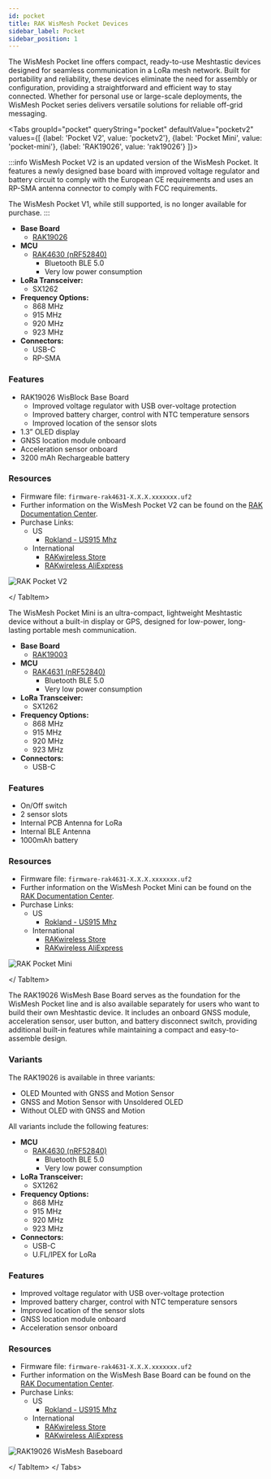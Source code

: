```yaml
---
id: pocket
title: RAK WisMesh Pocket Devices
sidebar_label: Pocket
sidebar_position: 1
---
```



The WisMesh Pocket line offers compact, ready-to-use Meshtastic devices designed for seamless communication in a LoRa mesh network. Built for portability and reliability, these devices eliminate the need for assembly or configuration, providing a straightforward and efficient way to stay connected. Whether for personal use or large-scale deployments, the WisMesh Pocket series delivers versatile solutions for reliable off-grid messaging.

<Tabs
groupId="pocket"
queryString="pocket"
defaultValue="pocketv2"
values={[
{label: 'Pocket V2', value: 'pocketv2'},
{label: 'Pocket Mini', value: 'pocket-mini'},
{label: 'RAK19026', value: 'rak19026'}
]}>

<TabItem value="pocketv2">

:::info
WisMesh Pocket V2 is an updated version of the WisMesh Pocket. It features a newly designed base board with improved voltage regulator and battery circuit to comply with the European CE requirements and uses an RP-SMA antenna connector to comply with FCC requirements.

The WisMesh Pocket V1, while still supported, is no longer available for purchase.
:::

- **Base Board**
  - [RAK19026](/docs/hardware/devices/rak-wireless/wismesh/pocket/?pocket=rak19026)
- **MCU**
  - [RAK4630 (nRF52840)](https://docs.rakwireless.com/product-categories/wisduo/rak4630-module/overview/)
    - Bluetooth BLE 5.0
    - Very low power consumption
- **LoRa Transceiver:**
  - SX1262
- **Frequency Options:**
  - 868 MHz
  - 915 MHz
  - 920 MHz
  - 923 MHz
- **Connectors:**
  - USB-C
  - RP-SMA

### Features

- RAK19026 WisBlock Base Board
  - Improved voltage regulator with USB over-voltage protection
  - Improved battery charger, control with NTC temperature sensors
  - Improved location of the sensor slots
- 1.3” OLED display
- GNSS location module onboard
- Acceleration sensor onboard
- 3200 mAh Rechargeable battery

### Resources

- Firmware file: `firmware-rak4631-X.X.X.xxxxxxx.uf2`
- Further information on the WisMesh Pocket V2 can be found on the [RAK Documentation Center](https://docs.rakwireless.com/product-categories/meshtastic/wismesh-pocket-v2/).
- Purchase Links:
  - US
    - [Rokland - US915 Mhz](https://store.rokland.com/products/wismesh-pocket)
  - International
    - [RAKwireless Store](https://store.rakwireless.com/products/wismesh-pocket?utm_source=website_partner&utm_medium=referral&utm_campaign=meshtastic_rak_collab)
    - [RAKwireless AliExpress](https://www.AliExpress.com/item/3256808087883682.html?utm_source=website_partner&utm_medium=referral&utm_campaign=meshtastic_rak_collab)

![RAK Pocket V2](/img/hardware/rak/pocket-v2.webp)

</ TabItem>

<TabItem value="pocket-mini">

The WisMesh Pocket Mini is an ultra-compact, lightweight Meshtastic device without a built-in display or GPS, designed for low-power, long-lasting portable mesh communication.

- **Base Board**
  - [RAK19003](/docs/hardware/devices/rak-wireless/wisblock/base-board?rakbase=RAK19003)
- **MCU**
  - [RAK4631 (nRF52840)](/docs/hardware/devices/rak-wireless/wisblock/core-module?rakcore=RAK4631)
    - Bluetooth BLE 5.0
    - Very low power consumption
- **LoRa Transceiver:**
  - SX1262
- **Frequency Options:**
  - 868 MHz
  - 915 MHz
  - 920 MHz
  - 923 MHz
- **Connectors:**
  - USB-C

### Features

- On/Off switch
- 2 sensor slots
- Internal PCB Antenna for LoRa
- Internal BLE Antenna
- 1000mAh battery

### Resources

- Firmware file: `firmware-rak4631-X.X.X.xxxxxxx.uf2`
- Further information on the WisMesh Pocket Mini can be found on the [RAK Documentation Center](https://docs.rakwireless.com/product-categories/meshtastic/wismesh-pocket-mini/).
- Purchase Links:
  - US
    - [Rokland - US915 Mhz](https://store.rokland.com/products/rakwireless-wismesh-pocket-mini-all-in-one-meshtastic-handheld-915-mhz-radio-with-lora-antenna)
  - International
    - [RAKwireless Store](https://store.rakwireless.com/products/wismesh-pocket-mini?utm_source=website_partner&utm_medium=referral&utm_campaign=meshtastic_rak_collab)
    - [RAKwireless AliExpress](https://www.AliExpress.com/item/3256807998160830.html?utm_source=website_partner&utm_medium=referral&utm_campaign=meshtastic_rak_collab)

![RAK Pocket Mini](/img/hardware/rak/pocket-mini.webp)

</ TabItem>

<TabItem value="rak19026">

The RAK19026 WisMesh Base Board serves as the foundation for the WisMesh Pocket line and is also available separately for users who want to build their own Meshtastic device. It includes an onboard GNSS module, acceleration sensor, user button, and battery disconnect switch, providing additional built-in features while maintaining a compact and easy-to-assemble design.

### Variants

The RAK19026 is available in three variants:

- OLED Mounted with GNSS and Motion Sensor
- GNSS and Motion Sensor with Unsoldered OLED
- Without OLED with GNSS and Motion

All variants include the following features:

- **MCU**
  - [RAK4630 (nRF52840)](https://docs.rakwireless.com/product-categories/wisduo/rak4630-module/overview/)
    - Bluetooth BLE 5.0
    - Very low power consumption
- **LoRa Transceiver:**
  - SX1262
- **Frequency Options:**
  - 868 MHz
  - 915 MHz
  - 920 MHz
  - 923 MHz
- **Connectors:**
  - USB-C
  - U.FL/IPEX for LoRa

### Features

- Improved voltage regulator with USB over-voltage protection
- Improved battery charger, control with NTC temperature sensors
- Improved location of the sensor slots
- GNSS location module onboard
- Acceleration sensor onboard

### Resources

- Firmware file: `firmware-rak4631-X.X.X.xxxxxxx.uf2`
- Further information on the WisMesh Base Board can be found on the [RAK Documentation Center](https://docs.rakwireless.com/product-categories/meshtastic/wismesh-base/overview/).
- Purchase Links:
  - US
    - [Rokland - US915 Mhz](https://store.rokland.com/products/rakwireless-wismesh-baseboard-rak19026-oled-mounted-gnss-motion-sensor-pid-115125)
  - International
    - [RAKwireless Store](https://store.rakwireless.com/products/wismesh-baseboard-rak19026?utm_source=website_partner&utm_medium=referral&utm_campaign=meshtastic_rak_collab)
    - [RAKwireless AliExpress](https://www.AliExpress.com/item/3256808063797462.html?utm_source=website_partner&utm_medium=referral&utm_campaign=meshtastic_rak_collab)

![RAK19026 WisMesh Baseboard](/img/hardware/rak/rak19026.webp)

</ TabItem>
</ Tabs>

